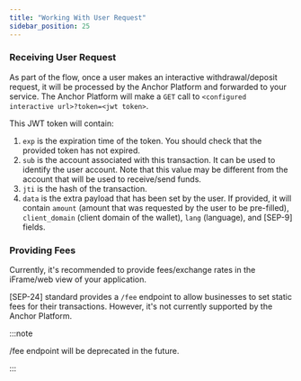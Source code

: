 ```yaml
---
title: "Working With User Request"
sidebar_position: 25
---
```


### Receiving User Request

As part of the flow, once a user makes an interactive withdrawal/deposit request, it will be processed by the Anchor Platform and forwarded to your service. The Anchor Platform will make a `GET` call to `<configured interactive url>?token=<jwt token>`.

This JWT token will contain:

1. `exp` is the expiration time of the token. You should check that the provided token has not expired.
2. `sub` is the account associated with this transaction. It can be used to identify the user account. Note that this value may be different from the account that will be used to receive/send funds.
3. `jti` is the hash of the transaction.
4. `data` is the extra payload that has been set by the user. If provided, it will contain `amount` (amount that was requested by the user to be pre-filled), `client_domain` (client domain of the wallet), `lang` (language), and [SEP-9] fields.

### Providing Fees

Currently, it's recommended to provide fees/exchange rates in the iFrame/web view of your application.

[SEP-24] standard provides a `/fee` endpoint to allow businesses to set static fees for their transactions. However, it's not currently supported by the Anchor Platform.

:::note

/fee endpoint will be deprecated in the future.

:::
